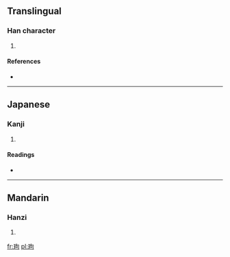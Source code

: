 ==Translingual==

===Han character===
{{Han char|rn=96|rad=玉|as=05|sn=9|four=|canj=一土心口 (MGPR)}}

# {{defn|Han|sort=玉05}}

====References====
* {{Han ref|kx=0729.070|dkj=20901|dj=1141.010|hdz=21108.040|uh=73BD|ud=29629}}

----

==Japanese==

===Kanji===
{{ja-kanji|grade=|rs=玉05}}

# {{defn|lang=ja|sort=玉05}}

====Readings====
* {{ja-readings|on=[[こう]] (kō), [[く]] (ku)|kun=}}

----

==Mandarin==

===Hanzi===
{{cmn-hanzi|pin=[[gǒu]] ([[gou3]]), [[wén]] ([[wen2]])|wg=kou<sup>3</sup>, wen<sup>2</sup>}}

# {{defn|lang=cmn|sort=玉05}}

[[fr:玽]]
[[pl:玽]]